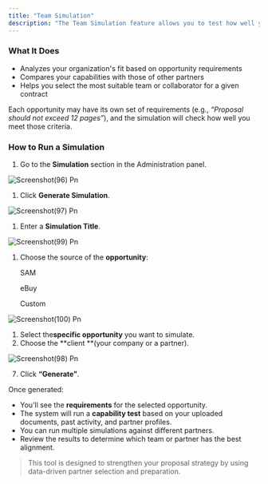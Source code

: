 ```yaml
---
title: "Team Simulation"
description: "The Team Simulation feature allows you to test how well your organization (or a potential partner) aligns with a specific government opportunity. It helps you assess proposal readiness, compare capabilities, and identify the strongest team or partner for submission."
---
```


### **What It Does**

- Analyzes your organization's fit based on opportunity requirements
- Compares your capabilities with those of other partners
- Helps you select the most suitable team or collaborator for a given contract

Each opportunity may have its own set of requirements (e.g., _“Proposal should not exceed 12 pages”_), and the simulation will check how well you meet those criteria.

### **How to Run a Simulation**

1. Go to the **Simulation** section in the Administration panel.

![Screenshot(96) Pn](/images/Screenshot\(96\).png)

1. Click **Generate Simulation**.

![Screenshot(97) Pn](/images/Screenshot\(97\).png)

1. Enter a **Simulation Title**.

![Screenshot(99) Pn](/images/Screenshot\(99\).png)

1. Choose the source of the **opportunity**:

   SAM

   eBuy

   Custom

![Screenshot(100) Pn](/images/Screenshot\(100\).png)

1. Select the**specific opportunity**  you want to simulate.
2. Choose the **client **(your company or a partner).

![Screenshot(98) Pn](/images/Screenshot\(98\).png)

7. Click **“Generate”**.

Once generated:

- You’ll see the **requirements** for the selected opportunity.
- The system will run a **capability test** based on your uploaded documents, past activity, and partner profiles.
- You can run multiple simulations against different partners.
- Review the results to determine which team or partner has the best alignment.

> This tool is designed to strengthen your proposal strategy by using data-driven partner selection and preparation.